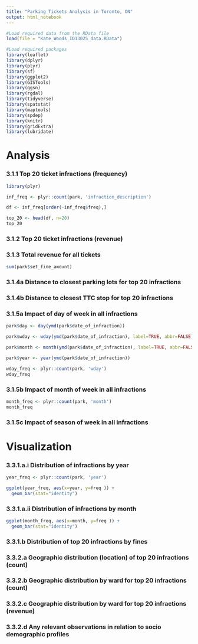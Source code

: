 ```yaml
---
title: "Parking Tickets Analysis in Toronto, ON"
output: html_notebook
---
```


```r
#Load required data from the RData file
load(file = "Kate_Woods_ID13025_data.RData")

#Load required packages
library(leaflet)
library(dplyr)
library(plyr)
library(sf)
library(ggplot2)
library(GISTools)
library(ggsn)
library(rgdal)
library(tidyverse)
library(spatstat)
library(maptools)
library(spdep)
library(knitr)
library(gridExtra)
library(lubridate)
```


# Analysis

### 3.1.1 Top 20 ticket infractions (frequency)

```r
library(plyr)

inf_freq <- plyr::count(park, 'infraction_description')

df <- inf_freq[order(-inf_freq$freq),]

top_20 <- head(df, n=20)
top_20
```

### 3.1.2 Top 20 ticket infractions (revenue)

### 3.1.3 Total revenue for all tickets

```r
sum(park$set_fine_amount)
```


### 3.1.4a Distance to closest parking lots for top 20 infractions

### 3.1.4b Distance to closest TTC stop for top 20 infractions

### 3.1.5a Impact of day of week in all infractions

```r
park$day <- day(ymd(park$date_of_infraction))

park$wday <- wday(ymd(park$date_of_infraction), label=TRUE, abbr=FALSE)

park$month <- month(ymd(park$date_of_infraction), label=TRUE, abbr=FALSE)

park$year <- year(ymd(park$date_of_infraction))

wday_freq <- plyr::count(park, 'wday')
wday_freq
```
### 3.1.5b Impact of month of week in all infractions

```r
month_freq <- plyr::count(park, 'month')
month_freq
```

### 3.1.5c Impact of season of week in all infractions


# Visualization

### 3.3.1.a.i Distribution of infractions by year

```r
year_freq <- plyr::count(park, 'year')

ggplot(year_freq, aes(x=year, y=freq )) +
  geom_bar(stat="identity")
```


### 3.3.1.a.ii Distribution of infractions by month

```r
ggplot(month_freq, aes(x=month, y=freq )) +
  geom_bar(stat="identity")
```


### 3.3.1.b Distribution of top 20 infractions by fines

### 3.3.2.a Geographic distribution (location) of top 20 infractions (count)

### 3.3.2.b Geographic distribution by ward for top 20 infractions (count)

### 3.3.2.c Geographic distribution by ward for top 20 infractions (revenue)

### 3.3.2.d Any relevant observations in relation to socio demographic profiles

